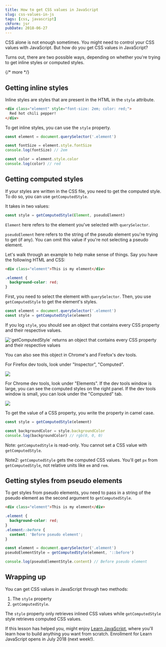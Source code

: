 ```yaml
---
title: How to get CSS values in JavaScript
slug: css-values-in-js
tags: [css, javascript]
ckForm: jsr
pubDate: 2018-06-27
---
```


CSS alone is not enough sometimes. You might need to control your CSS values with JavaScript. But how do you get CSS values in JavaScript?

Turns out, there are two possible ways, depending on whether you're trying to get inline styles or computed styles.

{/* more */}

## Getting inline styles

Inline styles are styles that are present in the HTML in the `style` attribute.

```html
<div class="element" style="font-size: 2em; color: red;">
  Red hot chili pepper!
</div>
```

To get inline styles, you can use the `style` property.

```js
const element = document.querySelector('.element')

const fontSize = element.style.fontSize
console.log(fontSize) // 2em

const color = element.style.color
console.log(color) // red
```

## Getting computed styles

If your styles are written in the CSS file, you need to get the computed style. To do so, you can use `getComputedStyle`.

It takes in two values:

```js
const style = getComputedStyle(Element, pseudoElement)
```

`Element` here refers to the element you've selected with `querySelector`.

`pseudoElement` here refers to the string of the pseudo element you're trying to get (if any). You can omit this value if you're not selecting a pseudo element.

Let's walk through an example to help make sense of things. Say you have the following HTML and CSS:

```html
<div class="element">This is my element</div>
```

```css
.element {
  background-color: red;
}
```

First, you need to select the element with `querySelector`. Then, you use `getComputedStyle` to get the element's styles.

```js
const element = document.querySelector('.element')
const style = getComputedStyle(element)
```

If you log `style`, you should see an object that contains every CSS property and their respective values.

<Image
  src='/images/2018/get-css/all-properties.png'
  alt='`getComputedStyle` returns an object that contains every CSS property and their respective values'
  caption='`getComputedStyle` returns an object that contains every CSS property and their respective values'
/>

You can also see this object in Chrome's and Firefox's dev tools.

For Firefox dev tools, look under "Inspector", "Computed".

<Image
  src='/images/2018/get-css/firefox.png'
  caption='Firefox dev tools computed tab'
/>

For Chrome dev tools, look under "Elements". If the dev tools window is large, you can see the computed styles on the right panel. If the dev tools window is small, you can look under the "Computed" tab.

<Image
  src='/images/2018/get-css/chrome.png'
  caption='Chrome dev tools computed tab'
/>

To get the value of a CSS property, you write the property in camel case.

```js
const style = getComputedStyle(element)

const backgroundColor = style.backgroundColor
console.log(backgroundColor) // rgb(0, 0, 0)
```

Note: `getComputedStyle` is read-only. You cannot set a CSS value with `getComputedStyle`.

Note2: `getComputedStyle` gets the computed CSS values. You'll get `px` from `getComputedStyle`, not relative units like `em` and `rem`.

## Getting styles from pseudo elements

To get styles from pseudo elements, you need to pass in a string of the pseudo element as the second argument to `getComputedStyle`.

```html
<div class="element">This is my element</div>
```

```css
.element {
  background-color: red;
}
.element::before {
  content: 'Before pseudo element';
}
```

```js
const element = document.querySelector('.element')
pseudoElementStyle = getComputedStyle(element, '::before')

console.log(pseudoElementStyle.content) // Before pseudo element
```

## Wrapping up

You can get CSS values in JavaScript through two methods:

1. The `style` property
2. `getComputedStyle`.

The `style` property only retrieves inlined CSS values while `getComputedStyle` style retrieves computed CSS values.

If this lesson has helped you, might enjoy [Learn JavaScript](https://learnjavascript.today), where you'll learn how to build anything you want from scratch. Enrollment for Learn JavaScript opens in July 2018 (next week!).
